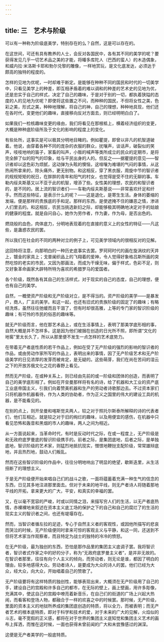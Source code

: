```yaml
---
---
---
```

title: 三　艺术与阶级
---



可以有一种称为阶级底美学，特别存在的么？自然，这是可以存在的。

在这世间，可还有具有教养的人士，会反对各国民中，各有其不同的美学的呢？要获得发见几乎一切艺术品之美的才能，将皤多库陀人（巴西的蛮人）的木造偶象，和威内拉·米洛斯卡耶和勃尔兑黎的雕像，一样地赏玩，是文化底发达，必须达于颇高的独特的程度的。

怎样的见地为优呢，一时却难于断定。是能够在种种不同的国民和时代的一切美学中，只看见美学上的种差，即互相矛盾着的难以调和的种差的艺术史的见地为优，还是忠实于自己的样式，决定了自己的趣味，于是对于别的一切，都执着狭隘的态度的人的见地为优呢？即使将这些置之不问，而种种的国民，不但将女性之美，色彩之美，形式之美，种种地理解，将自己的神，自己的理想，种种地具现，他们还在各时代，变更他们的趣味，直接移向反对方面去，则已经明明白白了。

如果我们一检核趣味变更的缘由，我们将看见在那根柢上，横着经济组织的变更，大概是种种底阶级所及于文化的影响的程度上的变化。

有些处所，这事实是可以极其分明地目睹的。例如瞿提，即曾以非凡的机智道破着。他说，由穿着各种不同的庞杂的衣服的群众，扰嚷声，谈话声，破裂似的笑声，吱吱地响的笛子，家畜的叫声，小贩的喊声等类所成立的民众的定期市，是将完全醉了似的阳气的印象，给与平民出身的人的。但反之——据瞿提的意见——智识者却以这色彩为烦腻，这动弹为头眩的懊恼，这喧嚷为难堪的气闷的事情，从这热闹所拿来的，除头痛外，更无别物。和这相反，穿了黑衣服，周旋中节的智识者的规规矩矩的祝日，在胖胖的青年和阳气的村女，也觉得是受不住的无聊的事。车勒内绥夫斯基又以不亚于此的机智，增添了些。女性美的理想，农民的和智识者的，是不同的。居上流的智识者们——车勒内绥夫斯基说——非常喜欢纤足和纤手。然而这些特征，是表示什么的呢？——这是退化，是寄生生活。身体的萎缩的发端，便是那样的贵族底的手和足。那样的东西，是使遮掩不住的嫌恶之情，渗进人们里去的。和这相反，农民当挑选新妇之际，却能够极其明确地决定对手的姑娘的健康的程度。就是自问自心，她作为劳作者，作为妻，作为母，是否出色的。

燃烧般的血色，肉体底力，分明地表现着的在直接的意义上的女性的特征——凡这些，是蛊惑农民的罢。

所以我们在社会的不同的两种对立的例子上，可见美学领域内的很相反对的见解。

这回特将注意，向那明白的一种历史底事实去罢。罗珂珂时代的画在旋涡纹的天井上，镀金的家具上；戈普阑织品上的飞翔着的爱神，令人觉得好象格吕斯所画的突然吃惊的老实的市民，又因为那画法，而成为干燥无味，偏于样式，色彩不足，则又好象革命画家大辟特所特为喜欢的希腊罗马的爱国者。

各个阶级，既然各有其自己的生活样式，对于现实的自己的态度，自己的理想，便也有自己的美学。

自然，一概使资产阶级和无产阶级对立，是不得当的。资产阶级的美学——是暴发户，商人，厂主的美学。和这一起，也还有旧式的贵族阶级的固定了的趣味；有略经洗炼，虽然往往弛缓而且干涸了，但有时却很高雅，上等的专门家的智识阶级的趣味；有可怜的市民的俗恶的趣味等。

就无产阶级而言，他在那艺术品上，或在生活事情上，表明了那美学底形相的事，自然大概是并不怎样多。这是因为他们被捆在创造的日光所不照，即所谓“文化的地窖”里太长久了，所以从那里便不发生一点怎样的艺术底势力。

在带着无产者底性质的若干作品上，例如在受了无产阶级的强烈的影响的智识者的作品，或由劳动作家所写的作品上，表明出来的事情，因了无产阶级艺术和无产阶级美学的日见浓厚的发芽而被肯定，是无疑的。这些萌芽，我们在尚在苦闷的湿云之下的开放苏俄文化之花的春野上看见。

然而无产阶级，在或种关系上，则已经由先前的或一阶级和团体的创造，而表明了自己的美学底形相了。例如在开垒曼那样将有名的诗，给了机器和大工业的资产底工业底帝国主义，引我们向着赞美机器和生产的劳动者诗歌那边去。不过资本家们只将机器作机器看待，作为人类的协助者，作为正义之国里的伟大的建设工具的机器，是不能看见的。

在别的点上，则开垒曼和喀斯觉夫两人，较之对于照托尔斯泰所解释的诗的代表者们，他们互相近。就是较之对于旧的绚烂的趣味，以及用便宜的感伤，在机器中只看见恐怖和轰音和黑烟的市人的趣味，两人之间为相近。

从一方面说起来，当革命时代，有时是反动时代之际，在或一程度上，无产阶级是和无政府底罗曼底的智识阶级携手的。前者之际，是集团底地，后者之际，是单独底地，智识阶级的艺术家，则猛烈地抵抗现实，憎恨地鞭挞支配阶级，常常雄辩底地，并且热烈地，鼓动人们叛乱。

然而在这些智识阶级的作品中，往往分明地响出了明显的绝望，歇斯迭里，从生活扭断了的理想主义。

于是无产阶级便开始来唱自己们的战斗之歌，一面将蕴蓄着充满一种生气的信念的东西，日见其多地注进那里面去。但对于未来的地平线，则无产者诗人将随着那地平线的开拓，拿来更大的广大，平安，和真实的幸福的罢。

又，在以毫不宽容的严峻，时或以同情之泪，来描写穷人们的生活，以无产者底热情，赤裸裸地来叙述在资本主义底工场的保护之下的自己和自己的腐烂了的生活的现实主义的智识者之间，也还有堤堰存在。

然而，当智识者循左拉的足迹，专心于自然主义者的客观性，或因他所描写的悲哀而哭泣的时候，无产阶级便同时拿来可惊的客观主义与平静，和这一同，还送到不但将艺术家当作观察者，而且特定为战士的独特的冷冷的愤怒。

在无产阶级，最为独创的东西，恐怕是那作品里的集团主义底调子罢。我将智识者，智识者式作家之中的好的分子，称为“无政府底罗曼主义者”，是并非无故的。在智识者那里，往往有向个人主义的倾向，而劳动者，则无论是谁，都因了明白的理由，较多地感得大众。劳动者诗人，是要成为大众的诗人的罢。他们已经为大众，经大众，向大众，开始唱着自己的赞歌了。

无产阶级要将有这样特质的独创性，能够表现出来，大概须在无产阶级用了自己的手，建设自己的宫殿和许多自己的都市，在无际的壁上，画上壁画，用许多彫像，充满其中，使这自己的宫殿中嘹亮着新音乐，在自己们的街道的广场上兴起大热闹，而看客和登场人物，都融合于一样的欢喜之中的时候罢。那时候，无产阶级，里面的资本主义的地狱所养成的集团底创造的特质，将以全力，而被表明；而无产者艺术的根本底特质，即对于科学和技术的爱，对于未来的广大的见解，火焰似的斗志，毫不宽假的正义感，都将在对于世界的集团主义底知觉和集团主义艺术的画布上挥洒，而惟在这时候，一面也获得未曾前闻的广大和未尝豫感过的渊深。

这便是无产者美学的一般底特质。